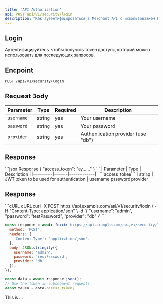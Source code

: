 ```yaml
---
title: 'API Authorization'
api: POST api/v1/security/login
description: "Как аутентифицироваться в Merchant API с использованием Bearer токенов JWT."
---
```

## Login
Аутентифицируйтесь, чтобы получить токен доступа, который можно использовать для последующих запросов.

## Endpoint
```
POST /api/v1/security/login
```

## Request Body

| Parameter | Type | Required | Description |
|----------|-------|----------|-------------|
| ```username```  | string  | yes  | Your username |
| ```password``` | string  | yes  | Your password |
| ```provider``` | string | yes  | Authentication provider (use "db") |

## Response

<CodeGroup>
```json Response
{
    "access_token": "ey......"
}
```
| Parameter | Type | Description |
|----------|-------|-------------|
| ```access_token``` | string | JWT token to be used for authentication |

</CodeGroup>
<ResponseField name="success" type="string">

<ParamField body="username" type="string">
    username
</ParamField>

<ParamField body="password" type="string">
    password
</ParamField>

<ParamField body="provider" type="string">
    provider
</ParamField>

## Response
<CodeGroup>
```cURL cURL
curl -X POST https://api.example.com/api/v1/security/login \
  -H "Content-Type: application/json" \
  -d '{
    "username": "admin",
    "password": "testPassword",
    "provider": "db"
  }'
```

```javascript JavaScript
const response = await fetch('https://api.example.com/api/v1/security/login', {
  method: 'POST',
  headers: {
    'Content-Type': 'application/json',
  },
  body: JSON.stringify({
    username: 'admin',
    password: 'testPassword',
    provider: 'db'
  }),
});

const data = await response.json();
// Use the token in subsequent requests
const token = data.access_token;
```
</CodeGroup>


<ResponseField name="access_token" type="ey......">
    This is ...
</ResponseField>
